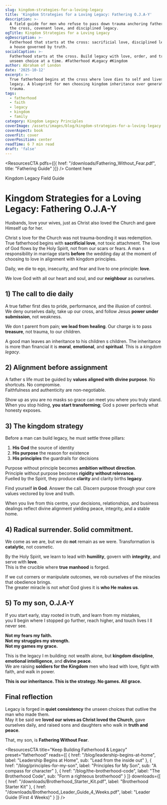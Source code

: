 ```yaml
---
slug: kingdom-strategies-for-a-loving-legacy
title: 'Kingdom Strategies for a Loving Legacy: Fathering O.J.A-Y'
description: >-
  A field guide for men who refuse to pass down trauma anchoring fatherhood in
  the cross, covenant love, and disciplined legacy.
ogTitle: Kingdom Strategies for a Loving Legacy
ogDescription: >-
  Fatherhood that starts at the cross: sacrificial love, disciplined legacy, and
  a house governed by truth.
socialCaption: >-
  Fatherhood starts at the cross. Build legacy with love, order, and truth one
  unseen choice at a time. #Fatherhood #Legacy #Kingdom
author: Abraham of London
date: '2025-10-12'
excerpt: >-
  True fatherhood begins at the cross where love dies to self and lives for
  legacy. A blueprint for men choosing kingdom inheritance over generational
  trauma.
tags:
  - fatherhood
  - faith
  - legacy
  - kingdom
  - family
category: Kingdom Legacy Principles
coverImage: /assets/images/blog/kingdom-strategies-for-a-loving-legacy.jpg
coverAspect: book
coverFit: cover
coverPosition: center
readTime: 6 7 min read
draft: 'false'
---
```


<ResourcesCTA pdfs={[{ href: "/downloads/Fathering_Without_Fear.pdf", title: "Fathering Guide" }]} />
<BrandFrame title="Legacy Tips" subtitle="Key Advice">
  Content here
</BrandFrame>

<HeroEyebrow>Kingdom Legacy   Field Guide</HeroEyebrow>

# Kingdom Strategies for a Loving Legacy: Fathering O.J.A-Y

<Verse cite="Ephesians 5:25">
  Husbands, love your wives, just as Christ also loved the Church and gave Himself up for her.
</Verse>

Christ s love for the Church was not trauma-bonding   it was redemption.  
True fatherhood begins with **sacrificial love**, not toxic attachment. The love of God flows by the Holy Spirit, not from our scars or fears. A man s responsibility in marriage starts **before** the wedding day   at the moment of choosing to love in alignment with kingdom principles.

<PullLine subtle>
  Daily, we die to ego, insecurity, and fear   and live to one principle: <strong>love</strong>.
</PullLine>

We love God with all our heart and soul, and our **neighbour** as ourselves.

<Rule />

## 1) The call to die daily

A true father first dies to pride, performance, and the illusion of control.  
We deny ourselves daily, take up our cross, and follow Jesus   **power under submission**, not weakness.

We don t parent from pain; **we lead from healing**. Our charge is to pass **treasure**, not trauma, to our children.

<Verse cite="Proverbs 13:22">
  A good man leaves an inheritance to his children s children.
</Verse>

<Note tone="key" title="Legacy lens">
  The inheritance is more than financial   it is <strong>moral</strong>, <strong>emotional</strong>, and <strong>spiritual</strong>. This is a <em>kingdom legacy</em>.
</Note>

<Rule />

## 2) Alignment before assignment

A father s life must be guided by **values aligned with divine purpose**. No shortcuts. No compromise.  
Faithfulness and authenticity are non-negotiable.

Show up as you are   no masks   so grace can meet you where you truly stand.  
When you stop hiding, **you start transforming**; God s power perfects what honesty exposes.

<Rule />

## 3) The kingdom strategy

Before a man can build legacy, he must settle three pillars:

1. **His God**   the source of identity  
2. **His purpose**   the reason for existence  
3. **His principles**   the guardrails for decisions

Purpose without principle becomes **ambition without direction**.  
Principle without purpose becomes **rigidity without relevance**.  
Fuelled by the Spirit, they produce **clarity**   and clarity births **legacy**.

<PullLine>
  Find yourself <strong>in God</strong>. Answer the call. Discern purpose through your core values   vectored by love and truth.
</PullLine>

When you live from this centre, your decisions, relationships, and business dealings reflect divine alignment   yielding peace, integrity, and a stable home.

<Rule />

## 4) Radical surrender. Solid commitment.

We come as we are, but we do **not** remain as we were. Transformation is **catalytic**, not cosmetic.

By the Holy Spirit, we learn to lead with **humility**, govern with **integrity**, and serve with **love**.  
This is the crucible where **true manhood** is forged.

If we cut corners or manipulate outcomes, we rob ourselves of the miracles that obedience brings.  
The greater miracle is not *what* God gives   it is **who He makes us**.

<Rule />

## 5) To my son, O.J.A-Y

If you start early, stay rooted in truth, and learn from my mistakes,  
you ll begin where I stopped   go further, reach higher, and touch lives I ll never see.

<PullLine>
  <strong>Not my fears   my faith.</strong><br />
  <strong>Not my struggles   my strength.</strong><br />
  <strong>Not my games   my grace.</strong>
</PullLine>

This is the legacy I m building: not wealth alone, but **kingdom discipline**, **emotional intelligence**, and **divine peace**.  
We are raising **soldiers for the Kingdom**   men who lead with love, fight with faith, and walk in power.

<PullLine subtle>
  <strong>This is our inheritance. This is the strategy. No games. All grace.</strong>
</PullLine>

<Rule />

## Final reflection

Legacy is forged in **quiet consistency**   the unseen choices that outlive the man who made them.  
May it be said we **loved our wives as Christ loved the Church**, gave ourselves daily, and raised sons and daughters who walk in **truth and peace**.

That, my son, is **Fathering Without Fear**.

<ResourcesCTA
  title="Keep Building   Fatherhood & Legacy"
  preset="fatherhood"
  reads={[
    { href: "/blog/leadership-begins-at-home", label: "Leadership Begins at Home", sub: "Lead from the inside out" },
    { href: "/blog/principles-for-my-son", label: "Principles for My Son", sub: "A compass for character" },
    { href: "/blog/the-brotherhood-code", label: "The Brotherhood Code", sub: "Form a righteous brotherhood" }
  ]}
  downloads={[
    { href: "/downloads/Brotherhood_Starter_Kit.pdf", label: "Brotherhood Starter Kit" },
    { href: "/downloads/Brotherhood_Leader_Guide_4_Weeks.pdf", label: "Leader Guide (First 4 Weeks)" }
  ]}
/>

<ShareRow
  text="Kingdom strategies for a loving legacy fatherhood that starts at the cross and ends in generations changed."
  hashtags="Fatherhood,Legacy,Kingdom,Family"
/>
